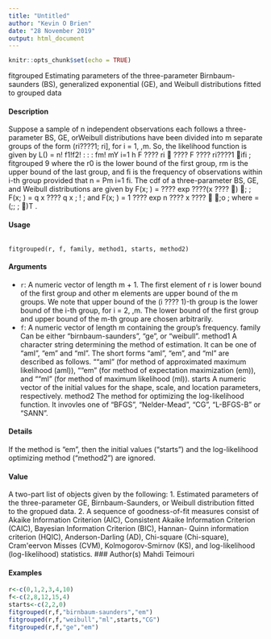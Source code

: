 ---
title: "Untitled"
author: "Kevin O Brien"
date: "28 November 2019"
output: html_document
---

```{r setup, include=FALSE}
knitr::opts_chunk$set(echo = TRUE)
```

fitgrouped Estimating parameters of the three-parameter Birnbaum-saunders
(BS), generalized exponential (GE), and Weibull distributions fitted to
grouped data

#### Description

Suppose a sample of n independent observations each follows a three-parameter BS, GE, orWeibull
distributions have been divided into m separate groups of the form (ri????1; ri], for i = 1, \ldots,m. So,
the likelihood function is given by
L(\Theta ) =
n!
f1!f2! : : : fm!
mY
i=1
h
F
????
ri
\beta\beta
\Theta 

???? F
????
ri????1
\beta\beta
\Theta 
ifi
;
fitgrouped 9
where the r0 is the lower bound of the first group, rm is the upper bound of the last group, and
fi is the frequency of observations within i-th group provided that n =
Pm
i=1 fi. The cdf of a
three-parameter BS, GE, and Weibull distributions are given by
F(x; \Theta ) =
\theta 
1 ???? exp
\Psi
????\beta(x ???? )
	\alpha\;
;
F(x; \Theta ) = \Psi
 q
x
\beta ????
q
\beta
x
\alpha\;
!
;
and
F(x; \Theta ) = 1 ???? exp
n
????
\theta 
x ???? 
\beta
\alpha\;o
;
where \Theta  = (\alpha\;; \beta; )T .

#### Usage

<pre><code>
fitgrouped(r, f, family, method1, starts, method2)
</code></pre>

#### Arguments

* ``r``: A numeric vector of length m + 1. The first element of r is lower bound of the
first group and other m elements are upper bound of the m groups. We note that
upper bound of the (i ???? 1)-th group is the lower bound of the i-th group, for
i = 2, \ldots,m. The lower bound of the first group and upper bound of the m-th group are chosen arbitrarily.
* ``f``: A numeric vector of length m containing the group's frequency.
family Can be either "birnbaum-saunders", "ge", or "weibull".
method1 A character string determining the method of estimation. It can be one of "aml",
"em" and "ml". The short forms "aml", "em", and "ml" are described as follows.
""aml" (for method of approximated maximum likelihood (aml)), ""em" (for method of expectation maximization (em)), and ""ml" (for method of maximum
likelihood (ml)).
starts A numeric vector of the initial values for the shape, scale, and location parameters, respectively.
method2 The method for optimizing the log-likelihood function. It invovles one of "BFGS",
"Nelder-Mead", "CG", "L-BFGS-B" or "SANN".

#### Details

If the method is "em", then the initial values ("starts") and the log-likelihood optimizing method ("method2") are ignored.

#### Value

A two-part list of objects given by the following:
1. Estimated parameters of the three-parameter GE, Birnbaum-Saunders, or Weibull distribution
fitted to the gropued data.
2. A sequence of goodness-of-fit measures consist of Akaike Information Criterion (AIC), Consistent
Akaike Information Criterion (CAIC), Bayesian Information Criterion (BIC), Hannan-
Quinn information criterion (HQIC), Anderson-Darling (AD), Chi-square (Chi-square), Cram\'eervon
Misses (CVM), Kolmogorov-Smirnov (KS), and log-likelihood (log-likelihood) statistics.
### Author(s)
Mahdi Teimouri



#### Examples
```{r}

r<-c(0,1,2,3,4,10)
f<-c(2,8,12,15,4)
starts<-c(2,2,0)
fitgrouped(r,f,"birnbaum-saunders","em")
fitgrouped(r,f,"weibull","ml",starts,"CG")
fitgrouped(r,f,"ge","em")
```

